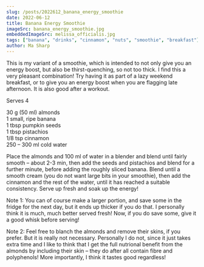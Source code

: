 ```yaml
---
slug: /posts/2022612_banana_energy_smoothie
date: 2022-06-12
title: Banana Energy Smoothie
imageSrc: banana_energy_smoothie.jpg
embeddedImageSrc: melissa_officialis.jpg
tags: ["banana", "drinks", "cinnamon", "nuts", "smoothie", "breakfast"]
author: Ma Sharp
---
```


This is my variant of a smoothie, which is intended to not only give you an energy boost, but also be thirst-quenching, so not too thick. I find this a very pleasant combination! Try having it as part of a lazy weekend breakfast, or to give you an energy boost when you are flagging late afternoon. It is also good after a workout.  

Serves 4 

30 g (50 ml) almonds  
1 small, ripe banana  
1 tbsp pumpkin seeds  
1 tbsp pistachios  
1/8 tsp cinnamon  
250 – 300 ml cold water 

Place the almonds and 100 ml of water in a blender and blend until fairly smooth – about 2-3 min, then add the seeds and pistachios and blend for a further minute, before adding the roughly sliced banana. Blend until a smooth cream (you do not want large bits in your smoothie), then add the cinnamon and the rest of the water, until it has reached a suitable consistency. Serve up fresh and soak up the energy! 

Note 1: You can of course make a larger portion, and save some in the fridge for the next day, but it ends up thicker if you do that. I personally think it is much, much better served fresh! Now, if you do save some, give it a good whisk before serving! 

Note 2: Feel free to blanch the almonds and remove their skins, if you prefer. But it is really not necessary. Personally I do not, since it just takes extra time and I like to think that I get the full nutrional benefit from the almonds by including their skin – they do after all contain fibre and polyphenols! More importantly, I think it tastes good regardless! 
